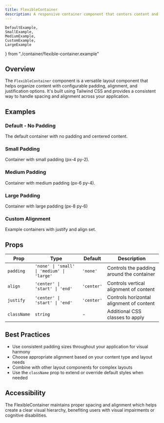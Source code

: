```yaml
---
title: FlexibleContainer
description: A responsive container component that centers content and provides consistent padding with configurable maximum widths.
---
```

    DefaultExample,
    SmallExample,
    MediumExample,
    CustomExample,
    LargeExample
} from "./container/flexible-container.example"

## Overview

The `FlexibleContainer` component is a versatile layout component that helps organize content with configurable padding, alignment, and justification options. It's built using Tailwind CSS and provides a consistent way to handle spacing and alignment across your application.

## Examples

### Default - No Padding

The default container with no padding and centered content.

<DefaultExample/>

### Small Padding

Container with small padding (px-4 py-2).

<SmallExample/>

### Medium Padding

Container with medium padding (px-6 py-4).

<MediumExample/>

### Large Padding

Container with large padding (px-8 py-6)

<LargeExample/>

### Custom Alignment

Example containers with justify and align set.

<CustomExample/>

## Props

| Prop | Type | Default | Description |
|------|------|---------|-------------|
| `padding` | `'none' \| 'small' \| 'medium' \| 'large'` | `'none'` | Controls the padding around the container |
| `align` | `'center' \| 'start' \| 'end'` | `'center'` | Controls vertical alignment of content |
| `justify` | `'center' \| 'start' \| 'end'` | `'center'` | Controls horizontal alignment of content |
| `className` | `string` | - | Additional CSS classes to apply |

## Best Practices

- Use consistent padding sizes throughout your application for visual harmony
- Choose appropriate alignment based on your content type and layout needs
- Combine with other layout components for complex layouts
- Use the `className` prop to extend or override default styles when needed

## Accessibility

The FlexibleContainer maintains proper spacing and alignment which helps create a clear visual hierarchy, benefiting users with visual impairments or cognitive disabilities.